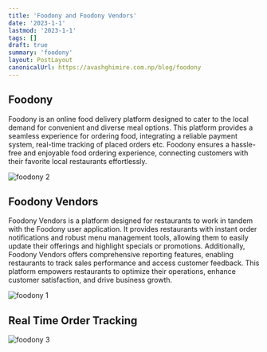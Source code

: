 ```yaml
---
title: 'Foodony and Foodony Vendors'
date: '2023-1-1'
lastmod: '2023-1-1'
tags: []
draft: true
summary: 'foodony'
layout: PostLayout
canonicalUrl: https://avashghimire.com.np/blog/foodony
---
```


## Foodony

Foodony is an online food delivery platform designed to cater to the local demand for convenient and diverse meal options. This platform provides a seamless experience for ordering food, integrating a reliable payment system, real-time tracking of placed orders etc. Foodony ensures a hassle-free and enjoyable food ordering experience, connecting customers with their favorite local restaurants effortlessly.

![foodony 2](/static/images/projects/foodony-2.png)

## Foodony Vendors

Foodony Vendors is a platform designed for restaurants to work in tandem with the Foodony user application. It provides restaurants with instant order notifications and robust menu management tools, allowing them to easily update their offerings and highlight specials or promotions. Additionally, Foodony Vendors offers comprehensive reporting features, enabling restaurants to track sales performance and access customer feedback. This platform empowers restaurants to optimize their operations, enhance customer satisfaction, and drive business growth.

![foodony 1](/static/images/projects/foodony-1.png)

## Real Time Order Tracking

![foodony 3](/static/images/projects/foodony-3.png)

